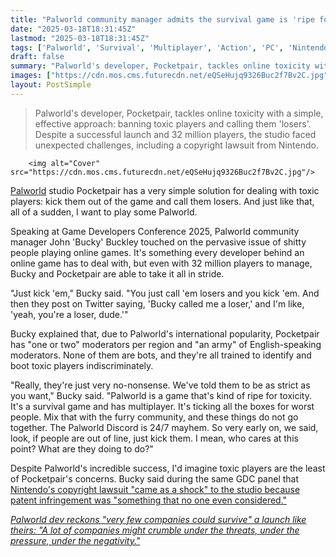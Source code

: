 ```yaml
---
title: "Palworld community manager admits the survival game is 'ripe for toxicity' and has a simple solution: 'You just call 'em losers and you kick 'em'"
date: "2025-03-18T18:31:45Z"
lastmod: "2025-03-18T18:31:45Z"
tags: ['Palworld', 'Survival', 'Multiplayer', 'Action', 'PC', 'Nintendo Lawsuit']
draft: false
summary: "Palworld's developer, Pocketpair, tackles online toxicity with a simple, effective approach: banning toxic players and calling them 'losers'.  Despite a successful launch and 32 million players, the studio faced unexpected challenges, including a copyright lawsuit from Nintendo."
images: ["https://cdn.mos.cms.futurecdn.net/eQSeHujq9326Buc2f7Bv2C.jpg"]
layout: PostSimple
---
```

> Palworld's developer, Pocketpair, tackles online toxicity with a simple, effective approach: banning toxic players and calling them 'losers'.  Despite a successful launch and 32 million players, the studio faced unexpected challenges, including a copyright lawsuit from Nintendo.


        <img alt="Cover" src="https://cdn.mos.cms.futurecdn.net/eQSeHujq9326Buc2f7Bv2C.jpg"/>
        
[Palworld](https://www.gamesradar.com/games/action/palworld-guide/) studio Pocketpair has a very simple solution for dealing with toxic players: kick them out of the game and call them losers. And just like that, all of a sudden, I want to play some Palworld.

Speaking at Game Developers Conference 2025, Palworld community manager John 'Bucky' Buckley touched on the pervasive issue of shitty people playing online games. It's something every developer behind an online game has to deal with, but even with 32 million players to manage, Bucky and Pocketpair are able to take it all in stride.

"Just kick 'em," Bucky said. "You just call 'em losers and you kick 'em. And then they post on Twitter saying, 'Bucky called me a loser,' and I'm like, 'yeah, you're a loser, dude.'"

Bucky explained that, due to Palworld's international popularity, Pocketpair has "one or two" moderators per region and "an army" of English-speaking moderators. None of them are bots, and they're all trained to identify and boot toxic players indiscriminately.

"Really, they're just very no-nonsense. We've told them to be as strict as you want," Bucky said. "Palworld is a game that's kind of ripe for toxicity. It's a survival game and has multiplayer. It's ticking all the boxes for worst people. Mix that with the furry community, and these things do not go together. The Palworld Discord is 24/7 mayhem. So very early on, we said, look, if people are out of line, just kick them. I mean, who cares at this point? What are they doing to do?"

Despite Palworld's incredible success, I'd imagine toxic players are the least of Pocketpair's concerns. Bucky said during the same GDC panel that [Nintendo's copyright lawsuit "came as a shock" to the studio because patent infringement was "something that no one even considered."](https://www.gamesradar.com/games/survival/nintendos-palworld-lawsuit-came-as-a-shock-to-pocketpair-because-patent-infringement-was-something-that-no-one-even-considered/)

[<em>Palworld dev reckons "very few companies could survive" a launch like theirs: "A lot of companies might crumble under the threats, under the pressure, under the negativity."</em>](https://www.gamesradar.com/games/survival/palworld-dev-reckons-very-few-companies-could-survive-a-launch-like-theirs-a-lot-of-companies-might-crumble-under-the-threats-under-the-pressure-under-the-negativity/)
        